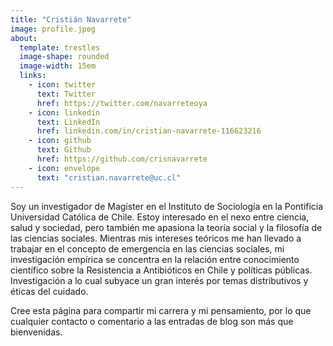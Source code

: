 ```yaml
---
title: "Cristián Navarrete"
image: profile.jpeg
about:
  template: trestles
  image-shape: rounded
  image-width: 15em
  links: 
    - icon: twitter
      text: Twitter
      href: https://twitter.com/navarreteoya
    - icon: linkedin
      text: LinkedIn
      href: linkedin.com/in/cristian-navarrete-116623216
    - icon: github
      text: Github
      href: https://github.com/crisnavarrete
    - icon: envelope
      text: "cristian.navarrete@uc.cl"
---
```



Soy un investigador de Magíster en el Instituto de Sociología en la Pontificia Universidad Católica de Chile. Estoy interesado en el nexo entre ciencia, salud y sociedad, pero también me apasiona la teoría social y la filosofía de las ciencias sociales. Mientras mis intereses teóricos me han llevado a trabajar en el concepto de emergencia en las ciencias sociales, mi investigación empírica se concentra en la relación entre conocimiento científico sobre la Resistencia a Antibióticos en Chile y políticas públicas. Investigación a lo cual subyace un gran interés por temas distributivos y éticas del cuidado.

Cree esta página para compartir mi carrera y mi pensamiento, por lo que cualquier contacto o comentario a las entradas de blog son más que bienvenidas. 


